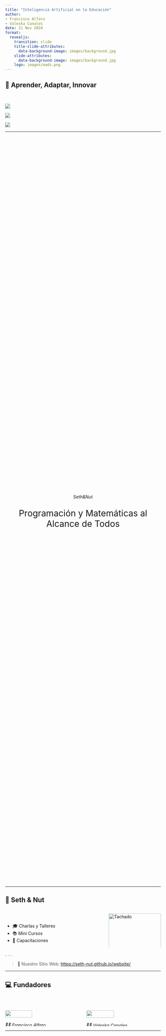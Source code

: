 ```yaml
---
title: "Inteligencia Artificial en la Educación"
author: 
- Francisco Alfaro
- Valeska Canales
date: 21 Nov 2024
format: 
  revealjs:
    transition: slide
    title-slide-attributes: 
      data-background-image: images/background.jpg
    slide-attributes:
      data-background-image: images/background.jpg
    logo: images/mads.png
---
```


## 🔄 Aprender, Adaptar, Innovar {background-image="images/background.jpg" background-opacity="0.25"}

::: r-stack
<br>

![](images/online.jpg){.fragment .fade-in-then-out fig-align="left"}

![](images/techs.png){.fragment .fade-in-then-out fig-align="center"}

![](images/activa2.jpg){.fragment fig-align="right"}
:::

------------------------------------------------------------------------

##  {background-image="images/background_slides3.png" background-opacity="0.3"}

::: {style="display: flex; justify-content: center; align-items: center; height: 60vh; flex-direction: column; text-align: center;"}
[Seth&Nut]{style="font-size: 1em"}

[Programación y Matemáticas al Alcance de Todos]{style="font-size: 2em"}
:::

------------------------------------------------------------------------

## 💼 Seth & Nut {background-image="images/background.jpg" background-opacity="0.25"}

::: columns
::: {.column .incremental width="65%"}
<br>

-   🎓 Charlas y Talleres
-   📚 Mini Cursos
-   🌟 Capacitaciones
:::

::: {.column width="35%"}
<img src="images/logo_sn.png" alt="Tachado" style="width: 100%; align: center;"/>
:::
:::

. . .

> 🔗 Nuestro Sitio Web: <https://seth-nut.github.io/website/>

------------------------------------------------------------------------

## 💻 Fundadores {background-image="images/background.jpg" background-opacity="0.25"}

<br>

::: columns
::: {.column width="50%"}
![](images/fran_02.png){fig-align="center" width="60%"}\
*👨‍💻 Francisco Alfaro*
:::

::: {.column .fragment width="50%"}
![](images/vale_03.png){fig-align="center" width="61%"}\
*👩‍💻 Valeska Canales*
:::
:::

------------------------------------------------------------------------

##  {background-image="images/background_slides3.png" background-opacity="0.3"}

::: {style="display: flex; justify-content: center; align-items: center; height: 60vh; flex-direction: column; text-align: center;"}
[Inteligencia Aritifical]{style="font-size: 1em"}

[¿ Qué hacemos con la Inteligencia Artificial?]{style="font-size: 2em"}
:::

------------------------------------------------------------------------

## Quarto {background-image="images/background.jpg" background-opacity="0.25"}

::: columns
::: {.column width="60%"}
<br>

Un sistema abierto para publicaciones científicas con markdown y código interactivo (Python/R).
:::

::: {.column width="40%"}
![](images/quarto2.png)
:::
:::

------------------------------------------------------------------------

##  {background-image="images/background.jpg" background-opacity="0.25"}

::: columns
::: {.column width="40%"}
[Código: example.qmd]{style="font-size: 0.5em; color: gray"}

```         
---
title: "Habits"
author: "John Doe"
format:
  revealjs:
    transition: fade
    theme: black
    toc: true
    center: true
---

## Getting up

- Turn off alarm
- Get out of bed

---

## Going to sleep 
::: { .incremental }

- Get in bed
- Count sheep

:::
```
:::

::: {.column width="60%"}
[Slides: example.html]{style="font-size: 0.5em; color: gray"}

```{=html}
<iframe width=600 height=400 src="images/quarto_min.html"></iframe>
```
:::
:::

------------------------------------------------------------------------

## 📊 Interactividad con Quarto {background-image="images/background.jpg" background-opacity="0.25"}

```pyodide-python
import matplotlib.pyplot as plt
categorias = ['Sí', 'No']
valores = [20, 10]
plt.figure(figsize=(5, 3))
plt.bar(categorias, valores, color=['lightblue', 'salmon'])
plt.title('😊 ¿Te gusta la presentación hasta ahora? 😊')
plt.show()
```

------------------------------------------------------------------------

## 🎓 Talleres {background-image="images/background.jpg" background-opacity="0.25"}

<br>

::: columns
::: {.column width="50%" align="center"}
![](images/pyschool.png){width="250"}\
[🐍 PySchool Chile](https://fralfaro.github.io/pyschool_content)
:::

::: {.column width="50%" align="center"}
![](images/dmat.jpg){width="350"}\
[🔢 Olimpiadas USM 2024](https://fralfaro.github.io/DMAT-SJ-Olimpiadas)
:::
:::

------------------------------------------------------------------------

## Streamlit {background-image="images/background.jpg" background-opacity="0.25"}

::: columns
::: {.column width="60%"}
<br><br> Es una herramienta de código abierto que facilita la creación de aplicaciones web interactivas utilizando únicamente Python.
:::

::: {.column width="40%"}
<br> ![](./images/streamlit.png)
:::
:::

------------------------------------------------------------------------

## Streamlit: Ejemplo {background-image="images/background.jpg" background-opacity="0.25"}

::: columns
::: {.column width="50%"}
``` python
import streamlit as st

# Título principal de la aplicación
st.title("Hola Streamlit")

# Mensaje principal con nombres y emoticón fijos
mensaje = "Darwin y Patricia son mejores amigos 😊"
st.write(mensaje)

# Imagen decorativa
st.image(
    "https://www.svgrepo.com/show/397758/people-hugging.svg",
    caption="Amigos",
    width=200  # Ajuste del tamaño de la imagen
)

# Footer
st.markdown(
    """
    ---
    Gracias por usar esta aplicación interactiva 🎈
    """
)
```
:::

::: {.column .fragment width="50%"}
![](images/streamlit_example.png){fig-align="center" width="85%"}
:::
:::

. . .

::: {style="text-align: center; margin-top: -30px;"}
[(C) Ejemplo en Streamlit - Playground.](https://streamlit.io/playground?example=geospatial&code=H4sIAAAAAAAAA4VTPY8TMRDt91eMTJOTLsldEDpASnECHTR8SKFDKJo4cxsHr23Z3ts7TunRCfHR0aA0dIgCISH6_BP-APkJjHc3JCcKtpnZGb_n52ePKpz1EUL0hIVWETDwT5bdgGerr7HUFpxXRiqHGqYEGgGdVhKlWn03WYi9qKKmjnhouTXasIi9xDBSU5qgB2kNY4P0ytUwuADLmTUUEie3T1Ve-i1naIAb7iftYmbdaVZeRW7e26CBNBRkAs5pR_NFKlNho5JM3muEbQiBTGq3jOCQWRz5YA1q9YorW8rM2GLi6RCGsCuQzuNYGVfGjnhcL4BDsQ_iPvpKGd6sQQ3-ixok1FOMXkmFjGsUs2_XgIE0yTix5x0xSmk6BUJptgdkmudivfx4lfh-ffr8--e7lK2XH7408c2yie9_iBe1F4_-sYxNqa_ZZRs7h3AqLlsDFmxpmw8WwFaxQ3Pr2UwsVG4DXG60L0S6ruaaWqZ6x-PcU87mlqxdFZhTeh3SeozqDBOkLnYy4E_MYnThbr9fVVUvnDHS2Z60RT_MbNW_eefo6NbtviPrNHVnZZ4rk6dlYr9GS3SRLRqK41paWy0DjaXVZWHGlZrG2fAEdaCm1xQGBwcALHRehkgsTkPEAlffbDsCjeqsPs2JtZF8kl2gfzm1lWmVC1HHbrdbxwfpffNw8bixgvS2Qrw2TKAME6FMLsB6-fb1X5q97A_oi2bFpgMAAA){style="font-size: 0.75em; color: gray"}
:::

------------------------------------------------------------------------

### Streamlit: Ejemplo

<img src="./images/Streamlit-Prophet.gif" style="width:50%;"/>

------------------------------------------------------------------------

## 🚀 Aplicaciones {background-image="images/background.jpg" background-opacity="0.25"}

<br>

::: columns
::: {.column width="50%" align="center"}
![](images/st_01.png){width="90%"}\
[🍰 ¿Qué voy a comer hoy?](https://recetas-ai.streamlit.app/)
:::

::: {.column width="50%" align="center"}
![](images/st_02.png){width="100%"}\
[⚖️ Ley Protección de Datos](https://leyes-datos-chile.streamlit.app/)
:::
:::

------------------------------------------------------------------------

## Usar chatbots de IA para: {background-image="images/background.jpg" background-opacity="0.25"}

::: columns
::: {.column .fragment width="65%"}
<br>

-   Plantillas personalizadas a medida
-   Automatizar estructura del contenido
-   Ahorro de tiempo en diseño
-   Adaptación al estilo y preferencias
:::

::: {.column width="35%"}
![](images/template.png){fig-align="center"}
:::
:::

------------------------------------------------------------------------

## Usar chatbots de IA para: {background-image="images/background.jpg" background-opacity="0.25"}

::: columns
::: {.column .fragment width="60%"}
<br>

-   Analogías y ejemplos
-   Mejores traducciones
-   Prompts para crear imágenes
-   No busques imágenes, créalas!
:::

::: {.column width="40%"}
![](images/choice.jpeg){fig-align="center"}
:::
:::

------------------------------------------------------------------------

## Material de Apoyo {background-image="images/background.jpg" background-opacity="0.25"}

::: {width="55%" align="center"}
![](./images/chat.jpg){width="80%"}
:::

. . .

> 🔗 Charla: [Prompts Perfectos, Respuestas Poderosas](https://github.com/Seth-Nut/resources/blob/main/files/2024_09_13_chatgpt.pdf){style="font-size: 0.85em"}

------------------------------------------------------------------------

##  {background-image="images/background_slides3.png" background-opacity="0.3"}

::: {style="display: flex; justify-content: center; align-items: center; height: 60vh; flex-direction: column; text-align: center;"}
[Conclusiones]{style="font-size: 1em"}

[Aprendizajes de la Charla]{style="font-size: 2em"}
:::

------------------------------------------------------------------------

## 💡 Conclusiones {background-image="images/background.jpg" background-opacity="0.25"}

<br>

::: columns
::: {.column .fragment width="65%"}
<br>

✅ **Aprendizaje Personalizado**.

✅ **Herramientas Dinámicas**.

✅ **Eficiencia en Acción**.

✅ **Innovación Inspiradora**.
:::

::: {.column width="35%"}
<img src="images/pencil2.png" alt="Tachado" style="width: 100%; align: center;"/>
:::
:::

------------------------------------------------------------------------

## 🎉 ¡Gracias por Participar! {background-image="images/background.jpg" background-opacity="0.25"}

::: columns
::: {.column width="50%"}
<br>

❓¿Preguntas?

👏 Responder [encuesta](https://forms.gle/Z6K2PqTEQniK9XdAA)

🥳 Difrutar del Evento!
:::

::: {.column width="50%" align="center"}
![](images/qr_mads.png){width="400"}
:::
:::

> 🔗 Nuestro Sitio Web: [sethnut.com/talks](https://sethnut.com/talks/)


```{=html}
<style>
/* Ajusta el tamaño del título y subtítulo */
.reveal .slides h1 {
  font-size: 2em; /* Tamaño más pequeño para el título */
}

.reveal .slides h2 {
  font-size: 1.5em; /* Tamaño más pequeño para el subtítulo */
}

/* Ajusta el tamaño del texto en los párrafos */
.reveal .slides p {
  font-size: 0.8em; /* Texto más pequeño */
}

/* Ajusta el tamaño de las tablas */
.reveal .slides table {
  font-size: 0.8em; /* Tamaño de fuente más pequeño en las tablas */
  width: 90%; /* Ajusta el ancho de la tabla */
  margin: 0 auto; /* Centra la tabla */
}

/* Ajusta el tamaño de los bullets */
.reveal .slides ul {
  font-size: 0.8em; /* Tamaño de fuente más pequeño en los bullets */

}

.reveal .slide-logo {
   max-height: 2em !important;
}


</style>
```